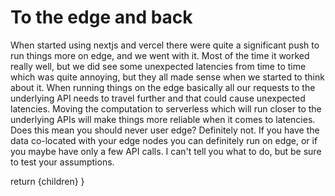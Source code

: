 
# To the edge and back

<Notes>
When started using nextjs and vercel there were quite a significant push to run things more on edge, and we went with it. Most of the time it worked really well, but we did see some unexpected latencies from time to time which was quite annoying, but they all made sense when we started to think about it. When running things on the edge basically all our requests to the underlying API needs to travel further and that could cause unexpected latencies. Moving the computation to serverless which will run closer to the underlying APIs will make things more reliable when it comes to latencies. Does this mean you should never user edge? Definitely not. If you have the data co-located with your edge nodes you can definitely run on edge, or if you maybe have only a few API calls. I can't tell you what to do, but be sure to test your assumptions.

</Notes>

  return <MainSlide>
    {children}
  </MainSlide>
}